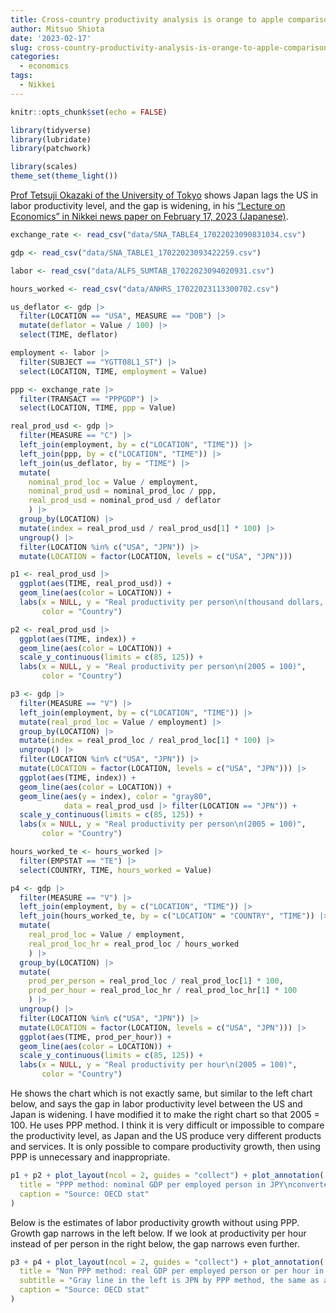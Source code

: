 ```yaml
---
title: Cross-country productivity analysis is orange to apple comparison
author: Mitsuo Shiota
date: '2023-02-17'
slug: cross-country-productivity-analysis-is-orange-to-apple-comparison
categories:
  - economics
tags:
  - Nikkei
---
```


```r
knitr::opts_chunk$set(echo = FALSE)

library(tidyverse)
library(lubridate)
library(patchwork)

library(scales)
theme_set(theme_light())
```

[Prof Tetsuji Okazaki of the University of Tokyo](https://www.e.u-tokyo.ac.jp/fservice/faculty/okazaki/okazaki-e/okazaki01-e.html) shows Japan lags the US in labor productivity level, and the gap is widening, in his ["Lecture on Economics" in Nikkei news paper on February 17, 2023 (Japanese)](https://www.nikkei.com/article/DGXZQOCD2515M0V20C23A1000000/).

```r
exchange_rate <- read_csv("data/SNA_TABLE4_17022023090831034.csv")

gdp <- read_csv("data/SNA_TABLE1_17022023093422259.csv")

labor <- read_csv("data/ALFS_SUMTAB_17022023094020931.csv")

hours_worked <- read_csv("data/ANHRS_17022023113300702.csv")
```

```r
us_deflator <- gdp |> 
  filter(LOCATION == "USA", MEASURE == "DOB") |> 
  mutate(deflator = Value / 100) |> 
  select(TIME, deflator)
```

```r
employment <- labor |> 
  filter(SUBJECT == "YGTT08L1_ST") |> 
  select(LOCATION, TIME, employment = Value)
```

```r
ppp <- exchange_rate |> 
  filter(TRANSACT == "PPPGDP") |> 
  select(LOCATION, TIME, ppp = Value)
```

```r
real_prod_usd <- gdp |> 
  filter(MEASURE == "C") |> 
  left_join(employment, by = c("LOCATION", "TIME")) |> 
  left_join(ppp, by = c("LOCATION", "TIME")) |> 
  left_join(us_deflator, by = "TIME") |> 
  mutate(
    nominal_prod_loc = Value / employment,
    nominal_prod_usd = nominal_prod_loc / ppp,
    real_prod_usd = nominal_prod_usd / deflator
    ) |> 
  group_by(LOCATION) |> 
  mutate(index = real_prod_usd / real_prod_usd[1] * 100) |> 
  ungroup() |> 
  filter(LOCATION %in% c("USA", "JPN")) |> 
  mutate(LOCATION = factor(LOCATION, levels = c("USA", "JPN")))

p1 <- real_prod_usd |> 
  ggplot(aes(TIME, real_prod_usd)) +
  geom_line(aes(color = LOCATION)) +
  labs(x = NULL, y = "Real productivity per person\n(thousand dollars, PPP)",
       color = "Country")

p2 <- real_prod_usd |> 
  ggplot(aes(TIME, index)) +
  geom_line(aes(color = LOCATION)) +
  scale_y_continuous(limits = c(85, 125)) +
  labs(x = NULL, y = "Real productivity per person\n(2005 = 100)",
       color = "Country")
```

```r
p3 <- gdp |> 
  filter(MEASURE == "V") |> 
  left_join(employment, by = c("LOCATION", "TIME")) |> 
  mutate(real_prod_loc = Value / employment) |> 
  group_by(LOCATION) |> 
  mutate(index = real_prod_loc / real_prod_loc[1] * 100) |> 
  ungroup() |> 
  filter(LOCATION %in% c("USA", "JPN")) |> 
  mutate(LOCATION = factor(LOCATION, levels = c("USA", "JPN"))) |> 
  ggplot(aes(TIME, index)) +
  geom_line(aes(color = LOCATION)) +
  geom_line(aes(y = index), color = "gray80",
            data = real_prod_usd |> filter(LOCATION == "JPN")) +
  scale_y_continuous(limits = c(85, 125)) +
  labs(x = NULL, y = "Real productivity per person\n(2005 = 100)",
       color = "Country")
```

```r
hours_worked_te <- hours_worked |> 
  filter(EMPSTAT == "TE") |> 
  select(COUNTRY, TIME, hours_worked = Value)

p4 <- gdp |> 
  filter(MEASURE == "V") |> 
  left_join(employment, by = c("LOCATION", "TIME")) |> 
  left_join(hours_worked_te, by = c("LOCATION" = "COUNTRY", "TIME")) |> 
  mutate(
    real_prod_loc = Value / employment,
    real_prod_loc_hr = real_prod_loc / hours_worked
    ) |> 
  group_by(LOCATION) |> 
  mutate(
    prod_per_person = real_prod_loc / real_prod_loc[1] * 100,
    prod_per_hour = real_prod_loc_hr / real_prod_loc_hr[1] * 100
    ) |> 
  ungroup() |> 
  filter(LOCATION %in% c("USA", "JPN")) |> 
  mutate(LOCATION = factor(LOCATION, levels = c("USA", "JPN"))) |> 
  ggplot(aes(TIME, prod_per_hour)) +
  geom_line(aes(color = LOCATION)) +
  scale_y_continuous(limits = c(85, 125)) +
  labs(x = NULL, y = "Real productivity per hour\n(2005 = 100)",
       color = "Country")
```

He shows the chart which is not exactly same, but similar to the left chart below, and says the gap in labor productivity level between the US and Japan is widening. I have modified it to make the right chart so that 2005 = 100. He uses PPP method. I think it is very difficult or impossible to compare the productivity level, as Japan and the US produce very different products and services. It is only possible to compare productivity growth, then using PPP is unnecessary and inappropriate.

```r
p1 + p2 + plot_layout(ncol = 2, guides = "collect") + plot_annotation(
  title = "PPP method: nominal GDP per employed person in JPY\nconverted to USD by PPP, then deflated to real by US GDP deflator",
  caption = "Source: OECD stat"
)
```

Below is the estimates of labor productivity growth without using PPP. Growth gap narrows in the left below. If we look at productivity per hour instead of per person in the right below, the gap narrows even further.

```r
p3 + p4 + plot_layout(ncol = 2, guides = "collect") + plot_annotation(
  title = "Non PPP method: real GDP per employed person or per hour in JPY \nindexed at 2005 = 100",
  subtitle = "Gray line in the left is JPN by PPP method, the same as above right",
  caption = "Source: OECD stat"
)
```
